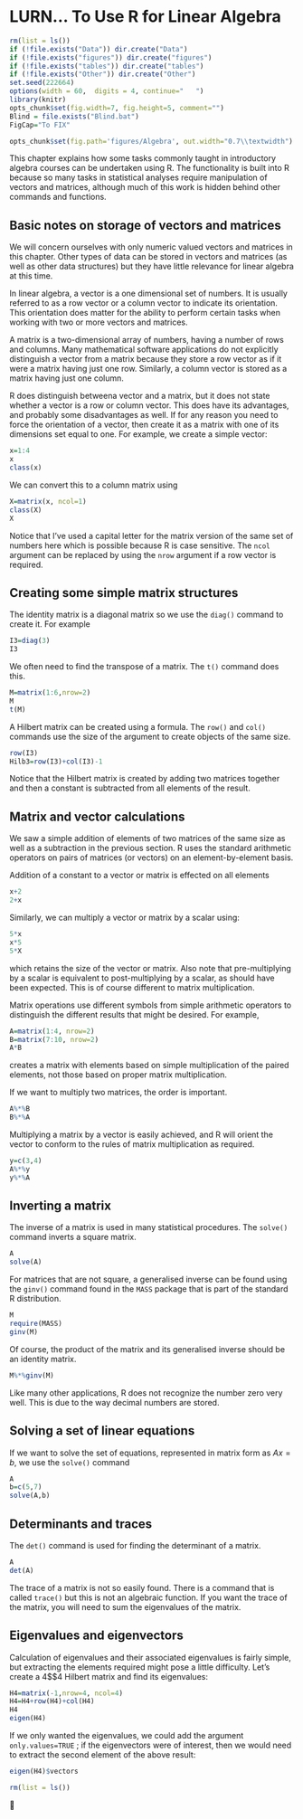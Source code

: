 # LURN… To Use R for Linear Algebra{#LinearAlgebra} 


```r
rm(list = ls())
if (!file.exists("Data")) dir.create("Data")
if (!file.exists("figures")) dir.create("figures")
if (!file.exists("tables")) dir.create("tables")
if (!file.exists("Other")) dir.create("Other")
set.seed(222664)
options(width = 60,  digits = 4, continue="   ")
library(knitr)
opts_chunk$set(fig.width=7, fig.height=5, comment="")
Blind = file.exists("Blind.bat")
FigCap="To FIX"
``` 
 


```r
opts_chunk$set(fig.path='figures/Algebra', out.width="0.7\\textwidth") 
```  
 

This chapter explains how some tasks commonly taught in introductory
algebra courses can be undertaken using R. The functionality is built
into R because so many tasks in statistical analyses require
manipulation of vectors and matrices, although much of this work is
hidden behind other commands and functions.

## Basic notes on storage of vectors and matrices

We will concern ourselves with only numeric valued vectors and matrices
in this chapter. Other types of data can be stored in vectors and
matrices (as well as other data structures) but they have little
relevance for linear algebra at this time.

In linear algebra, a vector is a one dimensional set of numbers. It is
usually referred to as a row vector or a column vector to indicate its
orientation. This orientation does matter for the ability to perform
certain tasks when working with two or more vectors and matrices.

A matrix is a two-dimensional array of numbers, having a number of rows
and columns. Many mathematical software applications do not explicitly
distinguish a vector from a matrix because they store a row vector as if
it were a matrix having just one row. Similarly, a column vector is
stored as a matrix having just one column.

R does distinguish betweena vector and a matrix, but it does not state
whether a vector is a row or column vector. This does have its
advantages, and probably some disadvantages as well. If for any reason
you need to force the orientation of a vector, then create it as a
matrix with one of its dimensions set equal to one. For example, we
create a simple vector: 


```r
x=1:4 
x 
class(x) 
```  
 

We can convert this to a column matrix using 


```r
X=matrix(x, ncol=1) 
class(X) 
X 
```  
 

Notice that I’ve used a capital letter for the matrix version of the
same set of numbers here which is possible because R is case sensitive.
The `ncol` argument can be replaced by using the
`nrow` argument if a row vector is required.

## Creating some simple matrix structures

The identity matrix is a diagonal matrix so we use the `diag()` command to create it. For example 


```r
I3=diag(3) 
I3 
```  
 

We often need to find the transpose of a matrix. The `t()` command does this. 


```r
M=matrix(1:6,nrow=2) 
M 
t(M) 
```  
 

A Hilbert matrix can be created using a formula. The `row()` and
`col()` commands use the size of the argument to create objects
of the same size. 


```r
row(I3) 
Hilb3=row(I3)+col(I3)-1 
```  
 

Notice that the Hilbert matrix is created by adding two matrices
together and then a constant is subtracted from all elements of the
result.

## Matrix and vector calculations

We saw a simple addition of elements of two matrices of the same size as
well as a subtraction in the previous section. R uses the standard
arithmetic operators on pairs of matrices (or vectors) on an
element-by-element basis.

Addition of a constant to a vector or matrix is effected on all elements 


```r
x+2 
2+x 
```  
 

Similarly, we can multiply a vector or matrix by a scalar using: 


```r
5*x 
x*5 
5*X 
```  
 

which retains the size of the vector or matrix. Also note that
pre-multiplying by a scalar is equivalent to post-multiplying by a
scalar, as should have been expected. This is of course different to
matrix multiplication.

Matrix operations use different symbols from simple arithmetic operators
to distinguish the different results that might be desired. For example, 


```r
A=matrix(1:4, nrow=2) 
B=matrix(7:10, nrow=2) 
A*B 
```  
 

creates a matrix with elements based on simple multiplication of the
paired elements, not those based on proper matrix multiplication.

If we want to multiply two matrices, the order is important. 


```r
A%*%B 
B%*%A 
```  
 

Multiplying a matrix by a vector is easily achieved, and R will orient
the vector to conform to the rules of matrix multiplication as required. 


```r
y=c(3,4) 
A%*%y 
y%*%A 
```  
 

## Inverting a matrix

The inverse of a matrix is used in many statistical procedures. The
`solve()` command inverts a square matrix. 


```r
A 
solve(A) 
```  
 

For matrices that are not square, a generalised inverse can be found
using the `ginv()` command found in the `MASS` package
that is part of the standard R distribution. 


```r
M 
require(MASS) 
ginv(M) 
```  
 

Of course, the product of the matrix and its generalised inverse should
be an identity matrix. 


```r
M%*%ginv(M) 
```  
 

Like many other applications, R does not recognize the number zero very
well. This is due to the way decimal numbers are stored.

## Solving a set of linear equations

If we want to solve the set of equations, represented in matrix form as
$Ax=b$, we use the `solve()` command 


```r
A 
b=c(5,7) 
solve(A,b) 
```  
 

## Determinants and traces

The `det()` command is used for finding the determinant of a
matrix. 


```r
A 
det(A) 
```  
 

The trace of a matrix is not so easily found. There is a command that is
called `trace()` but this is not an algebraic function. If you
want the trace of the matrix, you will need to sum the eigenvalues of
the matrix.

## Eigenvalues and eigenvectors

Calculation of eigenvalues and their associated eigenvalues is fairly
simple, but extracting the elements required might pose a little
difficulty. Let’s create a 4$\times$4 Hilbert matrix and find its
eigenvalues: 


```r
H4=matrix(-1,nrow=4, ncol=4) 
H4=H4+row(H4)+col(H4) 
H4 
eigen(H4) 
```  
 

If we only wanted the eigenvalues, we could add the argument
`only.values=TRUE` ; if the eigenvectors were of interest,
then we would need to extract the second element of the above result: 


```r
eigen(H4)$vectors 
```  
 

```r
rm(list = ls())
``` 
 

